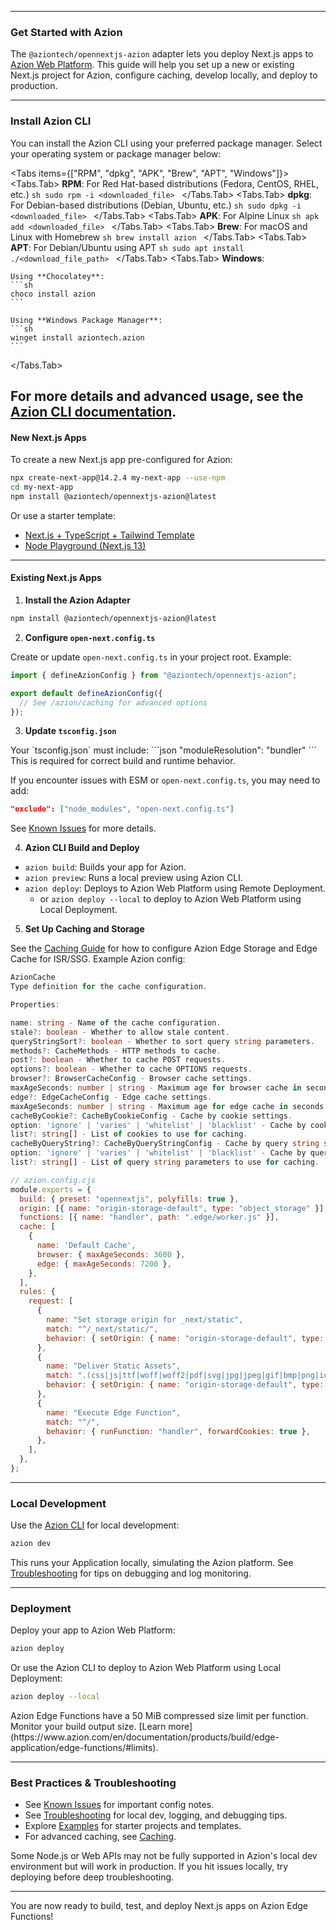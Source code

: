 
---

### Get Started with Azion

The `@aziontech/opennextjs-azion` adapter lets you deploy Next.js apps to [Azion Web Platform](https://www.azion.com/en/). This guide will help you set up a new or existing Next.js project for Azion, configure caching, develop locally, and deploy to production.

---
### Install Azion CLI

You can install the Azion CLI using your preferred package manager. Select your operating system or package manager below:

<Tabs items={["RPM", "dpkg", "APK", "Brew", "APT", "Windows"]}>
  <Tabs.Tab>
    **RPM**: For Red Hat-based distributions (Fedora, CentOS, RHEL, etc.)
    ```sh
    sudo rpm -i <downloaded_file>
    ```
  </Tabs.Tab>
  <Tabs.Tab>
    **dpkg**: For Debian-based distributions (Debian, Ubuntu, etc.)
    ```sh
    sudo dpkg -i <downloaded_file>
    ```
  </Tabs.Tab>
  <Tabs.Tab>
    **APK**: For Alpine Linux
    ```sh
    apk add <downloaded_file>
    ```
  </Tabs.Tab>
  <Tabs.Tab>
    **Brew**: For macOS and Linux with Homebrew
    ```sh
    brew install azion
    ```
  </Tabs.Tab>
  <Tabs.Tab>
    **APT**: For Debian/Ubuntu using APT
    ```sh
    sudo apt install ./<download_file_path>
    ```
  </Tabs.Tab>
  <Tabs.Tab>
    **Windows**:
    
    Using **Chocolatey**:
    ```sh
    choco install azion
    ```
    
    Using **Windows Package Manager**:
    ```sh
    winget install aziontech.azion
    ```
  </Tabs.Tab>
</Tabs>

For more details and advanced usage, see the [Azion CLI documentation](https://www.azion.com/en/documentation/products/cli/).
---

#### New Next.js Apps

To create a new Next.js app pre-configured for Azion:

```sh
npx create-next-app@14.2.4 my-next-app --use-npm
cd my-next-app
npm install @aziontech/opennextjs-azion@latest
```

Or use a starter template:

- [Next.js + TypeScript + Tailwind Template](https://github.com/aziontech/azion-samples/tree/dev/templates/opennextjs/nextal-next-typescript-tailwind)
- [Node Playground (Next.js 13)](https://github.com/aziontech/bundler-examples/tree/main/examples/nextjs/node-playground-13)

---

#### Existing Next.js Apps

1. **Install the Azion Adapter**

```sh
npm install @aziontech/opennextjs-azion@latest
```

2. **Configure `open-next.config.ts`**

Create or update `open-next.config.ts` in your project root. Example:

```ts
import { defineAzionConfig } from "@aziontech/opennextjs-azion";

export default defineAzionConfig({
  // See /azion/caching for advanced options
});
```

3. **Update `tsconfig.json`**

<Callout type="warning">
  Your `tsconfig.json` must include: ```json "moduleResolution": "bundler" ``` This is required for correct
  build and runtime behavior.
</Callout>

If you encounter issues with ESM or `open-next.config.ts`, you may need to add:

```json
"exclude": ["node_modules", "open-next.config.ts"]
```

See [Known Issues](/azion/known-issues) for more details.

4. **Azion CLI Build and Deploy**


- `azion build`: Builds your app for Azion.
- `azion preview`: Runs a local preview using Azion CLI.
- `azion deploy`: Deploys to Azion Web Platform using Remote Deployment.
  - or `azion deploy --local` to deploy to Azion Web Platform using Local Deployment.


5. **Set Up Caching and Storage**

See the [Caching Guide](/azion/caching) for how to configure Azion Edge Storage and Edge Cache for ISR/SSG. Example Azion config:

```ts
AzionCache
Type definition for the cache configuration.

Properties:

name: string - Name of the cache configuration.
stale?: boolean - Whether to allow stale content.
queryStringSort?: boolean - Whether to sort query string parameters.
methods?: CacheMethods - HTTP methods to cache.
post?: boolean - Whether to cache POST requests.
options?: boolean - Whether to cache OPTIONS requests.
browser?: BrowserCacheConfig - Browser cache settings.
maxAgeSeconds: number | string - Maximum age for browser cache in seconds.
edge?: EdgeCacheConfig - Edge cache settings.
maxAgeSeconds: number | string - Maximum age for edge cache in seconds.
cacheByCookie?: CacheByCookieConfig - Cache by cookie settings.
option: 'ignore' | 'varies' | 'whitelist' | 'blacklist' - Cache by cookie option.
list?: string[] - List of cookies to use for caching.
cacheByQueryString?: CacheByQueryStringConfig - Cache by query string settings.
option: 'ignore' | 'varies' | 'whitelist' | 'blacklist' - Cache by query string option.
list?: string[] - List of query string parameters to use for caching.

```


```js
// azion.config.cjs
module.exports = {
  build: { preset: "opennextjs", polyfills: true },
  origin: [{ name: "origin-storage-default", type: "object_storage" }],
  functions: [{ name: "handler", path: ".edge/worker.js" }],
  cache: [
    {
      name: 'Default Cache',
      browser: { maxAgeSeconds: 3600 },
      edge: { maxAgeSeconds: 7200 },
    },
  ],
  rules: {
    request: [
      {
        name: "Set storage origin for _next/static",
        match: "^/_next/static/",
        behavior: { setOrigin: { name: "origin-storage-default", type: "object_storage" }, deliver: true },
      },
      {
        name: "Deliver Static Assets",
        match: ".(css|js|ttf|woff|woff2|pdf|svg|jpg|jpeg|gif|bmp|png|ico|mp4|json)$",
        behavior: { setOrigin: { name: "origin-storage-default", type: "object_storage" }, deliver: true },
      },
      {
        name: "Execute Edge Function",
        match: "^/",
        behavior: { runFunction: "handler", forwardCookies: true },
      },
    ],
  },
};
```

---

### Local Development

Use the [Azion CLI](https://www.azion.com/en/documentation/products/cli/) for local development:

```sh
azion dev
```

This runs your Application locally, simulating the Azion platform. See [Troubleshooting](/azion/troubleshooting) for tips on debugging and log monitoring.

---

### Deployment

Deploy your app to Azion Web Platform:

```sh
azion deploy
```

Or use the Azion CLI to deploy to Azion Web Platform using Local Deployment:

```sh
azion deploy --local
```

<Callout type="info">
  Azion Edge Functions have a 50 MiB compressed size limit per function. Monitor your build output size.
  [Learn more](https://www.azion.com/en/documentation/products/build/edge-application/edge-functions/#limits).
</Callout>

---

### Best Practices & Troubleshooting

- See [Known Issues](/azion/known-issues) for important config notes.
- See [Troubleshooting](/azion/troubleshooting) for local dev, logging, and debugging tips.
- Explore [Examples](/azion/examples) for starter projects and templates.
- For advanced caching, see [Caching](/azion/caching).

<Callout type="info">
  Some Node.js or Web APIs may not be fully supported in Azion's local dev environment but will work in
  production. If you hit issues locally, try deploying before deep troubleshooting.
</Callout>

---

You are now ready to build, test, and deploy Next.js apps on Azion Edge Functions!
